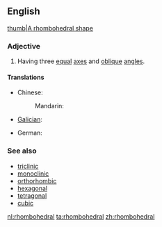 ==English==
[[image:Rhombohedral.svg|thumb|A rhombohedral shape]]

===Adjective===
{{en-adj|?}}

# {{crystallography}} Having three [[equal]] [[axes]] and [[oblique]] [[angle]]s.

====Translations====
{{trans-top|having three equal axes and oblique angles}}
* Chinese:
*: Mandarin: {{t|zh|菱方|tr=língfāng|sc=Hani}}
* [[Galician]]: {{t-|gl|trigonal}}
{{trans-mid}}
* German: {{t-|de|rhomboedrisch}}
{{trans-bottom}}

===See also===
* [[triclinic]]
* [[monoclinic]]
* [[orthorhombic]]
* [[hexagonal]]
* [[tetragonal]]
* [[cubic]]

[[nl:rhombohedral]]
[[ta:rhombohedral]]
[[zh:rhombohedral]]